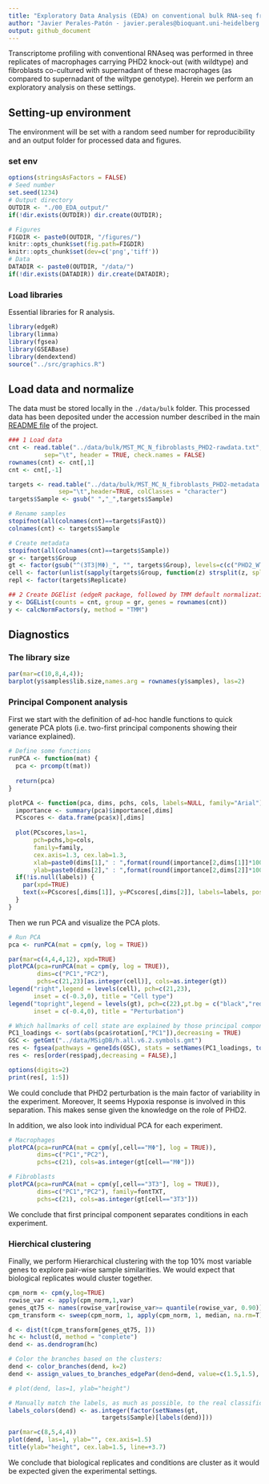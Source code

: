 ```yaml
---
title: "Exploratory Data Analysis (EDA) on conventional bulk RNA-seq from in-vitro Macrophage PHD2cKO and medium conditioned Fibroblasts"
author: "Javier Perales-Patón - javier.perales@bioquant.uni-heidelberg.de - ORCID: 0000-0003-0780-6683" 
output: github_document
---
```


Transcriptome profiling with conventional RNAseq was performed in three replicates of macrophages 
carrying PHD2 knock-out (with wildtype) and fibroblasts co-cultured with supernadant of these 
macrophages (as compared to supernadant of the wiltype genotype). Herein we perform an exploratory
analysis on these settings.

## Setting-up environment
The environment will be set with a random seed number for reproducibility and an output folder
for processed data and figures.

### set env
```r
options(stringsAsFactors = FALSE)
# Seed number
set.seed(1234)
# Output directory
OUTDIR <- "./00_EDA_output/"
if(!dir.exists(OUTDIR)) dir.create(OUTDIR);

# Figures
FIGDIR <- paste0(OUTDIR, "/figures/")
knitr::opts_chunk$set(fig.path=FIGDIR)
knitr::opts_chunk$set(dev=c('png','tiff'))
# Data
DATADIR <- paste0(OUTDIR, "/data/")
if(!dir.exists(DATADIR)) dir.create(DATADIR);
```

### Load libraries
Essential libraries for R analysis.
```r
library(edgeR)
library(limma)
library(fgsea)
library(GSEABase)
library(dendextend)
source("../src/graphics.R")
```

## Load data and normalize
The data must be stored locally in the `./data/bulk` folder. 
This processed data has been deposited under the accession number 
described in the main [README file](../README.md) of the project.
```r
### 1 Load data
cnt <- read.table("../data/bulk/MST_MC_N_fibroblasts_PHD2-rawdata.txt", 
		  sep="\t", header = TRUE, check.names = FALSE)
rownames(cnt) <- cnt[,1]
cnt <- cnt[,-1]

targets <- read.table("../data/bulk/MST_MC_N_fibroblasts_PHD2-metadata.txt", 
		      sep="\t",header=TRUE, colClasses = "character")
targets$Sample <- gsub(" ","_",targets$Sample)

# Rename samples
stopifnot(all(colnames(cnt)==targets$FastQ))
colnames(cnt) <- targets$Sample

# Create metadata
stopifnot(all(colnames(cnt)==targets$Sample))
gr <- targets$Group
gt <- factor(gsub("^(3T3|MΦ)_", "", targets$Group), levels=c(c("PHD2_WT", "PHD2_KO")))
cell <- factor(unlist(sapply(targets$Group, function(z) strsplit(z, split="_")[[1]][1])))
repl <- factor(targets$Replicate)

## 2 Create DGElist (edgeR package, followed by TMM default normalization method)
y <- DGEList(counts = cnt, group = gr, genes = rownames(cnt))
y <- calcNormFactors(y, method = "TMM")
```

## Diagnostics
### The library size
```r
par(mar=c(10,8,4,4)); 
barplot(y$samples$lib.size,names.arg = rownames(y$samples), las=2)
```

### Principal Component analysis
First we start with the definition of ad-hoc handle functions to quick generate PCA plots 
(i.e. two-first principal components showing their variance explained).
```r
# Define some functions
runPCA <- function(mat) {
  pca <- prcomp(t(mat))
  
  return(pca)
}

plotPCA <- function(pca, dims, pchs, cols, labels=NULL, family="Arial") {
  importance <- summary(pca)$importance[,dims]
  PCscores <- data.frame(pca$x)[,dims]
  
  plot(PCscores,las=1,
       pch=pchs,bg=cols,
       family=family,
       cex.axis=1.3, cex.lab=1.3,
       xlab=paste0(dims[1]," : ",format(round(importance[2,dims[1]]*100,digits = 2),nsmall = 2),"% var expl."),
       ylab=paste0(dims[2]," : ",format(round(importance[2,dims[2]]*100,digits = 2),nsmall = 2),"% var expl."))
  if(!is.null(labels)) {
    par(xpd=TRUE)
    text(x=PCscores[,dims[1]], y=PCscores[,dims[2]], labels=labels, pos=1, family=family)
  }
}

```

Then we run PCA and visualize the PCA plots.
```r
# Run PCA
pca <- runPCA(mat = cpm(y, log = TRUE))

par(mar=c(4,4,4,12), xpd=TRUE)
plotPCA(pca=runPCA(mat = cpm(y, log = TRUE)),
        dims=c("PC1","PC2"),
        pchs=c(21,23)[as.integer(cell)], cols=as.integer(gt))
legend("right",legend = levels(cell), pch=c(21,23), 
       inset = c(-0.3,0), title = "Cell type")
legend("topright",legend = levels(gt), pch=c(22),pt.bg = c("black","red"), 
       inset = c(-0.4,0), title = "Perturbation")

# Which hallmarks of cell state are explained by those principal components
PC1_loadings <- sort(abs(pca$rotation[,"PC1"]),decreasing = TRUE)
GSC <- getGmt("../data/MSigDB/h.all.v6.2.symbols.gmt")
res <- fgsea(pathways = geneIds(GSC), stats = setNames(PC1_loadings, toupper(names(PC1_loadings))), nperm = 1000)
res <- res[order(res$padj,decreasing = FALSE),]

options(digits=2)
print(res[, 1:5])
```

We could conclude that PHD2 perturbation is the main factor of variability in the experiment.
Moreover, It seems Hypoxia response is involved in this separation. 
This makes sense given the knowledge on the role of PHD2.

In addition, we also look into individual PCA for each experiment.

```r
# Macrophages
plotPCA(pca=runPCA(mat = cpm(y[,cell=="MΦ"], log = TRUE)),
        dims=c("PC1","PC2"),
        pchs=c(21), cols=as.integer(gt[cell=="MΦ"]))
```

```r
# Fibroblasts
plotPCA(pca=runPCA(mat = cpm(y[,cell=="3T3"], log = TRUE)),
        dims=c("PC1","PC2"), family=fontTXT,
        pchs=c(21), cols=as.integer(gt[cell=="3T3"]))
```

We conclude that first principal component separates conditions in each experiment.

### Hierchical clustering
Finally, we perform Hierarchical clustering with the top 10% most variable genes to explore 
pair-wise sample similarities. We would expect that biological replicates would cluster together.

```r
cpm_norm <- cpm(y,log=TRUE)
rowise_var <- apply(cpm_norm,1,var)
genes_qt75 <- names(rowise_var[rowise_var>= quantile(rowise_var, 0.90)])
cpm_transform <- sweep(cpm_norm, 1, apply(cpm_norm, 1, median, na.rm=T))

d <- dist(t(cpm_transform[genes_qt75, ]))
hc <- hclust(d, method = "complete")
dend <- as.dendrogram(hc)

# Color the branches based on the clusters:
dend <- color_branches(dend, k=2) 
dend <- assign_values_to_branches_edgePar(dend=dend, value=c(1.5,1.5), edgePar="lwd")

# plot(dend, las=1, ylab="height")

# Manually match the labels, as much as possible, to the real classification of the flowers:
labels_colors(dend) <- as.integer(factor(setNames(gt, 
						  targets$Sample)[labels(dend)]))

par(mar=c(8,5,4,4))
plot(dend, las=1, ylab="", cex.axis=1.5)
title(ylab="height", cex.lab=1.5, line=+3.7)
```

We conclude that biological replicates and conditions are cluster as it would be expected given 
the experimental settings.
